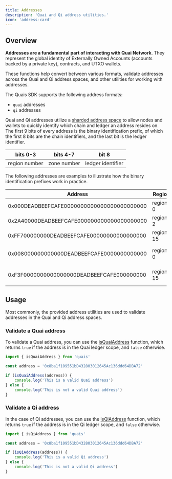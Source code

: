 ```yaml
---
title: Addresses
description: 'Quai and Qi address utilities.'
icon: 'address-card'
---
```


## Overview

**Addresses are a fundamental part of interacting with Quai Network**. They represent the global identity of Externally Owned Accounts (accounts backed by a private key), contracts, and UTXO wallets.

These functions help convert between various formats, validate addresses across the Quai and Qi address spaces, and other utilities for working with addresses.

The Quais SDK supports the following address formats:

- `quai` addresses
- `qi` addresses

Quai and Qi addresses utilize a [sharded address space](/learn/advanced-introduction/hierarchical-structure/sharding#sharded-address-space) to allow nodes and wallets to quickly identify which chain and ledger an address resides on. The first 9 bits of every address is the binary identification prefix, of which the first 8 bits are the chain identifiers, and the last bit is the ledger identifier.

| bits 0-3      | bits 4-7    | bit 8             |
| ------------- | ----------- | ----------------- |
| region number | zone number | ledger identifier |

The following addresses are examples to illustrate how the binary identification prefixes work in practice.

| Address                                    | Region    | Zone    | Ledger          |
| ------------------------------------------ | --------- | ------- | --------------- |
| 0x000DEADBEEFCAFE0000000000000000000000000 | region-0  | zone-0  | Quai account    |
| 0x2A40000DEADBEEFCAFE000000000000000000000 | region-2  | zone-10 | Quai account    |
| 0xFF700000000DEADBEEFCAFE00000000000000000 | region-15 | zone-15 | Quai account    |
| 0x008000000000000DEADBEEFCAFE0000000000000 | region-0  | zone-0  | Qi UTXO address |
| 0xF3F0000000000000000DEADBEEFCAFE000000000 | region-15 | zone-3  | Qi UTXO address |

## Usage

Most commonly, the provided address utilities are used to validate addresses in the Quai and Qi address spaces. 

### Validate a Quai address

To validate a Quai address, you can use the [isQuaiAddress](/content/functions/isQuaiAddress) function, which returns `true` if the address is in the Quai ledger scope, and `false` otherwise.

```ts
import { isQuaiAddress } from 'quais'

const address = '0x8ba1f109551bD432803012645Ac136ddd64DBA72'

if (isQuaiAddress(address)) {
	console.log('This is a valid Quai address')
} else {
	console.log('This is not a valid Quai address')
}
```

### Validate a Qi address

In the case of Qi addresses, you can use the [isQiAddress](/content/functions/isQiAddress) function, which returns `true` if the address is in the Qi ledger scope, and `false` otherwise.

```ts
import { isQiAddress } from 'quais'

const address = '0x8ba1f109551bD432803012645Ac136ddd64DBA72'

if (isQiAddress(address)) {
	console.log('This is a valid Qi address')
} else {
	console.log('This is not a valid Qi address')
}
```